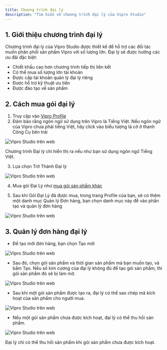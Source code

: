 ```yaml
---
title: Chương trình đại lý
description: "Tìm hiểu về chương trình đại lý của Vipro Studio"
---
```


## 1. Giới thiệu chương trình đại lý

Chương trình đại lý của Vipro Studio được thiết kế để hỗ trợ các đối tác muốn phân phối sản phẩm Vipro với số lượng lớn. Đại lý sẽ được hưởng các ưu đãi đặc biệt:

- Chiết khấu cao hơn chương trình tiếp thị liên kết
- Có thể mua số lượng lớn tài khoản
- Được cấp tài khoản quản lý đại lý riêng
- Được hỗ trợ kỹ thuật ưu tiên
- Được đào tạo về sản phẩm

## 2. Cách mua gói đại lý

1. Truy cập vào [Vipro Profile](https://app.vipro.studio/profile)
2. Đảm bảo rằng ngôn ngữ sử dụng trên Vipro là Tiếng Việt. Nếu ngôn ngữ của Vipro chưa phải tiếng Việt, hãy click vào biểu tượng lá cờ ở thanh Công Cụ bên trái

<img
  src='/vi/images/partners/switch-language.jpeg'
  alt='Vipro Studio trên web'
  className='rounded-lg'
/>

<Warning>
  Chương trình Đại lý chỉ hiển thị ra nếu như bạn sử dụng ngôn ngữ Tiếng Việt.
</Warning>

3. Lựa chọn Trở Thành Đại lý

<img
  src='/vi/images/partners/become-agent.jpeg'
  alt='Vipro Studio trên web'
  className='rounded-lg'
/>

4. Mua gói Đại Lý như [mua gói sản phẩm khác](/payment/check#2-mua-goi-san-pham)

5. Sau khi Gói Đại Lý đã được mua, trong trang Profile của bạn, sẽ có thêm một danh mục Quản lý Đơn hàng, bạn chọn danh mục này để vào phần tạo và quản lý đơn hàng

<img
  src='/vi/images/partners/choose-agent-orders.jpeg'
  alt='Vipro Studio trên web'
  className='rounded-lg'
/>

## 3. Quản lý đơn hàng đại lý

- Để tạo mới đơn hàng, bạn chọn Tạo mới

<img
  src='/vi/images/partners/create-agent-order.jpeg'
  alt='Vipro Studio trên web'
  className='rounded-lg'
/>

- Sau đó, chọn gói sản phẩm và thời gian sản phẩm mà bạn muốn tạo, và bấm Tạo.
  Nếu số kim cương của đại lý không đủ để tạo gói sản phẩm, thì gói sản phẩm đó sẽ bị làm mờ.

<img
  src='/vi/images/partners/choose-agent-package.jpeg'
  alt='Vipro Studio trên web'
  className='rounded-lg'
/>

- Sau khi một gói sản phẩm được tạo ra, đại lý có thể sao chép mã kích hoạt của sản phẩm cho người mua.

<img
  src='/vi/images/partners/view-agent-credit.jpeg'
  alt='Vipro Studio trên web'
  className='rounded-lg'
/>

- Nếu một gói sản phẩm chưa được kích hoạt, đại lý có thể thu hồi sản phẩm.

<img
  src='/vi/images/partners/delete-agent-order.jpeg'
  alt='Vipro Studio trên web'
  className='rounded-lg'
/>

<Note>
  Đại lý chỉ có thể thu hồi sản phẩm khi gói sản phẩm chưa được kích hoạt.
</Note>
